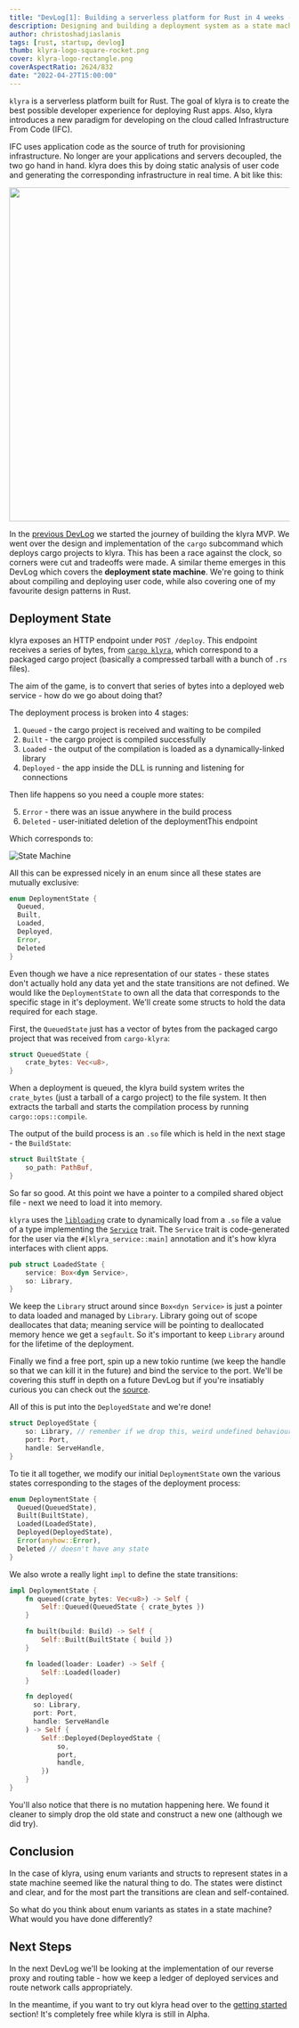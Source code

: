 ```yaml
---
title: "DevLog[1]: Building a serverless platform for Rust in 4 weeks - part deux"
description: Designing and building a deployment system as a state machine
author: christoshadjiaslanis
tags: [rust, startup, devlog]
thumb: klyra-logo-square-rocket.png
cover: klyra-logo-rectangle.png
coverAspectRatio: 2624/832
date: "2022-04-27T15:00:00"
---
```


`klyra` is a serverless platform built for Rust. The goal of klyra is to create the best possible developer experience for deploying Rust apps. Also, klyra introduces a new paradigm for developing on the cloud called Infrastructure From Code (IFC).

IFC uses application code as the source of truth for provisioning infrastructure. No longer are your applications and servers decoupled, the two go hand in hand. klyra does this by doing static analysis of user code and generating the corresponding infrastructure in real time. A bit like this:

<p align="center">
  <img align="center" src="/images/blog/infrastructure-from-code.png" height="600px" width="600px"/>
</p>

In the [previous DevLog](https://www.klyra.rs/blog/2022/04/22/dev-log-0) we started the journey of building the klyra MVP. We went over the design and implementation of the `cargo` subcommand which deploys cargo projects to klyra. This has been a race against the clock, so corners were cut and tradeoffs were made. A similar theme emerges in this DevLog which covers the **deployment state machine**. We're going to think about compiling and deploying user code, while also covering one of my favourite design patterns in Rust.

## Deployment State

klyra exposes an HTTP endpoint under `POST /deploy`. This endpoint receives a series of bytes, from [`cargo klyra`](https://crates.io/crates/cargo-klyra), which correspond to a packaged cargo project (basically a compressed tarball with a bunch of `.rs` files).

The aim of the game, is to convert that series of bytes into a deployed web service - how do we go about doing that?

The deployment process is broken into 4 stages:
1. `Queued`   - the cargo project is received and waiting to be compiled
2. `Built`    - the cargo project is compiled successfully
3. `Loaded`   - the output of the compilation is loaded as a dynamically-linked library
4. `Deployed` - the app inside the DLL is running and listening for connections

Then life happens so you need a couple more states:

5. `Error`    - there was an issue anywhere in the build process
6. `Deleted`  - user-initiated deletion of the deploymentThis endpoint

Which corresponds to:

![State Machine](/images/blog/state-machine.jpeg)

All this can be expressed nicely in an enum since all these states are mutually exclusive:

```rust
enum DeploymentState {
  Queued,
  Built,
  Loaded,
  Deployed,
  Error,
  Deleted
}
```

Even though we have a nice representation of our states - these states don't actually hold any data yet and the state transitions are not defined. We would like the `DeploymentState` to own all the data that corresponds to the specific stage in it's deployment. We'll create some structs to hold the data required for each stage.

First, the `QueuedState` just has a vector of bytes from the packaged cargo project that was received from `cargo-klyra`:

```rust
struct QueuedState {
    crate_bytes: Vec<u8>,
}
```

When a deployment is queued, the klyra build system writes the `crate_bytes` (just  a tarball of a cargo project) to the file system. It then extracts the tarball and starts the compilation process by running `cargo::ops::compile`.

The output of the build process is an `.so` file which is held in the next stage - the `BuildState`:

```rust
struct BuiltState {
    so_path: PathBuf,
}
```

So far so good. At this point we have a pointer to a compiled shared object file - next we need to load it into memory.

 `klyra` uses the [`libloading`](https://crates.io/crates/libloading) crate to dynamically load from a `.so` file a value of a type implementing the [`Service`](https://docs.rs/klyra-service/0.2.6/klyra_service/trait.Service.html) trait. The `Service` trait is code-generated for the user via the `#[klyra_service::main]` annotation and it's how klyra interfaces with client apps.

 ```rust
 pub struct LoadedState {
     service: Box<dyn Service>,
     so: Library,
 }
 ```

We keep the `Library` struct around since `Box<dyn Service>` is just a pointer to data loaded and managed by `Library`. Library going out of scope deallocates that data; meaning service will be pointing to deallocated memory hence we get a `segfault`. So it's important to keep `Library` around for the lifetime of the deployment.

Finally we find a free port, spin up a new tokio runtime (we keep the handle so that we can kill it in the future) and bind the service to the port. We'll be covering this stuff in depth on a future DevLog but if you're insatiably curious you can check out the [source](https://github.com/klyra-hq/klyra/tree/main/service).

All of this is put into the `DeployedState` and we're done!

```rust
struct DeployedState {
    so: Library, // remember if we drop this, weird undefined behaviour
    port: Port,
    handle: ServeHandle,
}
```

To tie it all together, we modify our initial `DeploymentState` own the various states corresponding to the stages of the deployment process:

```rust
enum DeploymentState {
  Queued(QueuedState),
  Built(BuiltState),
  Loaded(LoadedState),
  Deployed(DeployedState),
  Error(anyhow::Error),
  Deleted // doesn't have any state
}
```

We also wrote a really light `impl` to define the state transitions:

```rust
impl DeploymentState {
    fn queued(crate_bytes: Vec<u8>) -> Self {
        Self::Queued(QueuedState { crate_bytes })
    }

    fn built(build: Build) -> Self {
        Self::Built(BuiltState { build })
    }

    fn loaded(loader: Loader) -> Self {
        Self::Loaded(loader)
    }

    fn deployed(
      so: Library,
      port: Port,
      handle: ServeHandle
    ) -> Self {
        Self::Deployed(DeployedState {
            so,
            port,
            handle,
        })
    }
}
```

You'll also notice that there is no mutation happening here. We found it cleaner to simply drop the old state and construct a new one (although we did try).

## Conclusion

In the case of klyra, using enum variants and structs to represent states in a state machine seemed like the natural thing to do. The states were distinct and clear, and for the most part the transitions are clean and self-contained.

So what do you think about enum variants as states in a state machine? What would you have done differently?

## Next Steps

In the next DevLog we'll be looking at the implementation of our reverse proxy and routing table - how we keep a ledger of deployed services and route network calls appropriately.

In the meantime, if you want to try out klyra head over to the [getting started](https://docs.rs/klyra-service/0.2.6/klyra_service/) section! It's completely free while klyra is still in Alpha.
